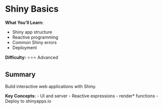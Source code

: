 # Shiny Basics {#shiny}

<div class="chapter-summary">
**What You'll Learn:**

- Shiny app structure
- Reactive programming
- Common Shiny errors
- Deployment

**Difficulty:** ⭐⭐⭐ Advanced
</div>

## Summary

Build interactive web applications with Shiny.

**Key Concepts:**
- UI and server
- Reactive expressions
- render* functions
- Deploy to shinyapps.io
